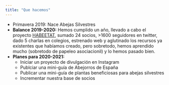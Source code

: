 ```yaml
---
title: "Que hacemos"
---
```


- Primavera 2019: Nace Abejas Silvestres  
- **Balance 2019-2020:** Hemos cumplido un año, llevado a cabo el proyecto [HABEETAT](habeetat.html), sumado 24 socios, >1600 seguidores en twitter, dado 5 charlas en colegios, estrenado web y aglutinado los recursos ya existentes que habíamos creado, pero sobretodo, hemos aprendido mucho (sobretodo de papeleo asociacionil) y lo hemos pasado bien.     
- **Planes para 2020-2021:**  
  - Iniciar un proyecto de divulgación en Instagram
  - Publciar una mini-guía de Abejorros de España
  - Publicar una mini-guía de plantas beneficiosas para abejas silvestres
  - Incrementar nuestra base de socios


